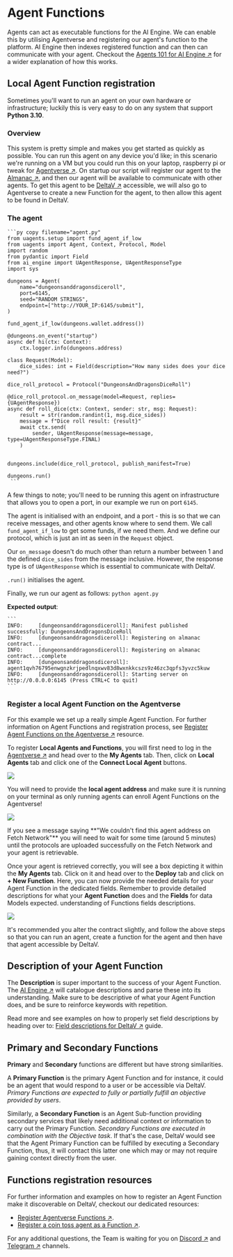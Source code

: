 
# Agent Functions

Agents can act as executable functions for the AI Engine. We can enable this by utilising Agentverse and registering
our agent's function to the platform. AI Engine then indexes registered function and can then can communicate with
your agent. Checkout the [Agents 101 for AI Engine ↗️](/guides/agent-courses/agents-for-ai#agent-agentverse-ai-engine-and-deltav) for
a wider explanation of how this works.

## Local Agent Function registration

Sometimes you'll want to run an agent on your own hardware or infrastructure; luckily this is very easy to do on any system that support **Python 3.10**.

### Overview

This system is pretty simple and makes you get started as quickly as possible. You can run this agent on any device you'd like; in this scenario we're running on a VM but you could run this on your laptop, raspberry pi or tweak for [Agentverse ↗️](/concepts/agent-services/agentverse-intro). On startup our script will register our agent to the [Almanac ↗️](/concepts/fetch-network/almanac), and then our agent will be available to communicate with other agents. To get this agent to be [DeltaV ↗️](/concepts/ai-engine/deltav) accessible,  we will also go to Agentverse to create a new Function for the agent, to then allow this agent to be found in DeltaV.

### The agent

    ```py copy filename="agent.py"
    from uagents.setup import fund_agent_if_low
    from uagents import Agent, Context, Protocol, Model
    import random
    from pydantic import Field
    from ai_engine import UAgentResponse, UAgentResponseType
    import sys

    dungeons = Agent(
        name="dungeonsanddragonsdiceroll",
        port=6145,
        seed="RANDOM STRINGS",
        endpoint=["http://YOUR_IP:6145/submit"],
    )

    fund_agent_if_low(dungeons.wallet.address())

    @dungeons.on_event("startup")
    async def hi(ctx: Context):
        ctx.logger.info(dungeons.address)

    class Request(Model):
        dice_sides: int = Field(description="How many sides does your dice need?")

    dice_roll_protocol = Protocol("DungeonsAndDragonsDiceRoll")

    @dice_roll_protocol.on_message(model=Request, replies={UAgentResponse})
    async def roll_dice(ctx: Context, sender: str, msg: Request):
        result = str(random.randint(1, msg.dice_sides))
        message = f"Dice roll result: {result}"
        await ctx.send(
            sender, UAgentResponse(message=message, type=UAgentResponseType.FINAL)
        )


    dungeons.include(dice_roll_protocol, publish_manifest=True)

    dungeons.run()
     ```

A few things to note; you'll need to be running this agent on infrastructure that allows you to open a port, in our example we run on port `6145`.

The agent is initialised with an endpoint, and a port - this is so that we can receive messages, and other agents know where to send them. We call `fund_agent_if_low` to get some funds, if we need them. And we define our protocol, which is just an int as seen in the `Request` object.

Our `on_message` doesn't do much other than return a number between 1 and the defined `dice_sides` from the message inclusive. However, the response type is of  `UAgentResponse` which is essential to communicate with DeltaV.

`.run()` initialises the agent.

Finally, we  run our agent as follows: `python agent.py`

**Expected output**:

    ```
    INFO:     [dungeonsanddragonsdiceroll]: Manifest published successfully: DungeonsAndDragonsDiceRoll
    INFO:     [dungeonsanddragonsdiceroll]: Registering on almanac contract...
    INFO:     [dungeonsanddragonsdiceroll]: Registering on almanac contract...complete
    INFO:     [dungeonsanddragonsdiceroll]: agent1qvh76795enwgnzkrjpedlnqxwv83d8wxnkkcszs9z46zc3qpfs3yvzc5kuw
    INFO:     [dungeonsanddragonsdiceroll]: Starting server on http://0.0.0.0:6145 (Press CTRL+C to quit)
    ```

### Register a local Agent Function on the Agentverse

For this example we set up a really simple Agent Function. For further information on Agent Functions and registration process, see [Register Agent Functions on the Agentverse ↗️](/guides/agentverse/registering-agent-services) resource.

To register **Local Agents and Functions**, you will first need to log in the [Agentverse ↗️](https://agentverse.ai/) and head over to the **My Agents** tab. Then, click on **Local Agents** tab and click one of the **Connect Local Agent** buttons.

![](src/images/guides/uagent/servicefordungeons_1.png)

You will need to provide the **local agent address** and make sure it is running on your terminal as only running agents can enroll Agent Functions on the Agentverse!

![](src/images/guides/uagent/servicefordungeons_2.png)

   <Callout type="warning" emoji="⚠️">
     If you see a message saying **"We couldn't find this agent address on Fetch Network"** you will need to wait for some time (around 5 minutes) until the protocols are uploaded successfully on the Fetch Network and your agent is retrievable.
   </Callout>

Once your agent is retrieved correctly, you will see a box depicting it within the **My Agents** tab. Click on it and head over to the **Deploy** tab and click on **+ New Function**. Here, you can now provide the needed details for your Agent Function in the dedicated fields. Remember to provide detailed descriptions for what your **Agent Function** does and the **Fields** for data Models expected. understanding of Functions fields descriptions.

![](src/images/guides/uagent/servicefordungeons_3.png)

It's recommended you alter the contract slightly, and follow the above steps so that you can run an agent, create a function for the agent and then have that agent accessible by DeltaV.

## Description of your Agent Function

The **Description** is super important to the success of your Agent Function. The [AI Engine ↗️](/concepts/ai-engine/ai-engine-intro) will catalogue descriptions and parse these into its understanding. Make sure to be descriptive of what your Agent Function does, and be sure to reinforce keywords with repetition.

Read more and see examples on how to properly set field descriptions by heading over to: [Field descriptions for DeltaV ↗️](/guides/services/field-descriptions-for-deltav) guide.

## Primary and Secondary Functions

**Primary** and **Secondary** functions are different but have strong similarities.

A **Primary Function** is the primary Agent Function and for instance, it could be an agent that would respond to a user or be accessible via DeltaV. _Primary Functions are expected to fully or partially fulfill an objective provided by users_.

Similarly, a **Secondary Function** is an Agent Sub-function providing secondary services that likely need additional context or information to carry out the Primary Function. _Secondary Functions are executed in combination with the Objective task_. If that's the case, DeltaV would see that the Agent Primary Function can be fulfilled by executing a Secondary Function, thus, it will contact this latter one which may or may not require gaining context directly from the user.

## Functions registration resources

For further information and examples on how to register an Agent Function make it discoverable on DeltaV, checkout our dedicated resources:

   - [Register Agentverse Functions ↗️](/guides/agentverse/agentverse-functions/registering-agent-services).
   - [Register a coin toss agent as a Function ↗️](/guides/agentverse/agentverse-functions/registering-agent-coin-toss).

For any additional questions, the Team is waiting for you on [Discord ↗️](https://discord.gg/fetchai) and [Telegram ↗️](https://t.me/fetch_ai) channels.
